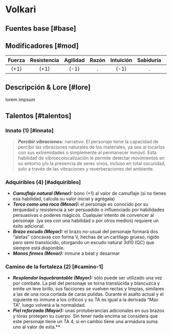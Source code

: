 
# Volkari

## Fuentes base [#base]

<VMS v="115" m="60" a="75" />

## Modificadores [#mod]

| Fuerza | Resistencia | Agilidad | Razón | Intuición | Sabiduría | Social | Percepción | Voluntad |
| :----: | :---------: | :------: | :---: | :-------: | :-------: | :----: | :--------: | :------: |
|  (+1)  |    (+1)     |   (-1)   |   .   |   (-1)    |     .     |   .    |     .      |   (+1)   |

<Bleed>
  <Screenshot src={placeholderImage} alt="placeholder" full />
</Bleed>

## Descripción & Lore [#lore]

lorem impsum

## Talentos [#talentos]

### Innato (1) [#innato]

> _**Percibir vibraciones:**_ narrativo. El personaje tiene la capacidad de percibir las vibraciones naturales de los materiales, ya sea al tocarlos con sus extremidades o simplemente al permanecer inmóvil. Esta habilidad de vibroecolocalización le permite detectar movimientos en su entorno y/o la presencia de seres vivos, incluso en total oscuridad, solo a través de las vibraciones y reverberaciones del ambiente.

### Adquiribles (4) [#adquiribles]

- _**Camuflaje natural (Menor):**_ bono (+1) al valor de camuflaje (si no tienes esa habilidad, calcula su valor inicial y agrégala)
- _**Terco como una roca (Menor):**_ el personaje es conocido por su terquedad y resistencia a ser persuadido o influenciado por habilidades persuasivas o poderes mágicos. Cualquier intento de convencer al personaje  (ya sea con una habilidad o por otros medios) requiere un éxito adicional.
- _**Brazo escudo (Mayor):**_ el brazo no-usual del personaje formará dos “aletas” cóncavas con forma V, hechas de un cartílago grueso, rígido pero semi translúcido, otorgando un escudo natural 3d10 (QC) que siempre está disponible.
- _**Manos firmes (Menor):**_ inmune a beat y desarmar

### Camino de la fortaleza (2) [#camino-1]

- _**Resplandor Inquebrantable (Mayor):**_ sólo puede ser utilizado una vez por combate. La piel del personaje se torna translúcida y blancuzca y emite un leve brillo, sus facciones se vuelven rectas y limpias, similares a las de una roca cortada de caras pulidas. Durante el asalto actual y el siguiente es inmune a los críticos y su TA es igual a la derivada “Max TA”, luego volverá a la normalidad.
- _**Piel reforzada (Mayor):**_ unas protuberancias adicionales en sus brazos y tórax protegen su cuerpo. Sin tener nada encima se considera que este personaje tiene un TA 4, si en cambio tiene una armadura suma uno al valor de esta.\*\*
